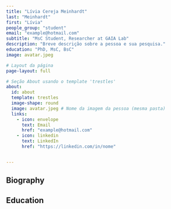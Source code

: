 ```yaml
---
title: "Lívia Cereja Meinhardt"
last: "Meinhardt"
first: "Lívia"
people_group: "student"
email: "example@hotmail.com"
subtitle: "MsC Student, Researcher at GAIA Lab"
description: "Breve descrição sobre a pessoa e sua pesquisa."
education: "PhD, MsC, BsC"
image: avatar.jpeg

# Layout da página
page-layout: full

# Seção About usando o template 'trestles'
about:
  id: about
  template: trestles
  image-shape: round
  image: avatar.jpeg # Nome da imagem da pessoa (mesma pasta)
  links:
    - icon: envelope
      text: Email
      href: "example@hotmail.com"
    - icon: linkedin
      text: LinkedIn
      href: "https://linkedin.com/in/nome"


---
```




## Biography



## Education